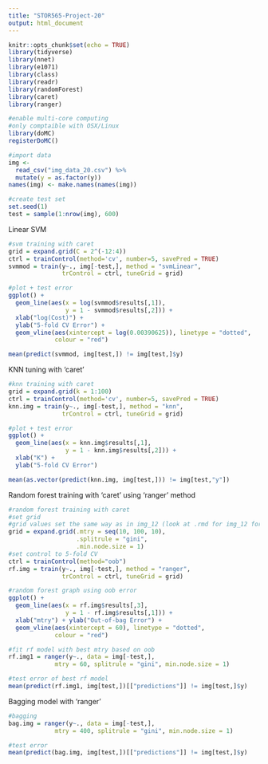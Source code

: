 ```yaml
---
title: "STOR565-Project-20"
output: html_document
---
```


```r
knitr::opts_chunk$set(echo = TRUE)
library(tidyverse)
library(nnet)
library(e1071)
library(class)
library(readr)
library(randomForest)
library(caret)
library(ranger)

#enable multi-core computing
#only comptaible with OSX/Linux
library(doMC)
registerDoMC()

#import data
img <- 
  read_csv("img_data_20.csv") %>%
  mutate(y = as.factor(y))
names(img) <- make.names(names(img))

#create test set
set.seed(1)
test = sample(1:nrow(img), 600)
```


Linear SVM
```r
#svm training with caret
grid = expand.grid(C = 2^(-12:4))
ctrl = trainControl(method='cv', number=5, savePred = TRUE)
svmmod = train(y~., img[-test,], method = "svmLinear", 
               trControl = ctrl, tuneGrid = grid)
```

```r
#plot + test error
ggplot() + 
  geom_line(aes(x = log(svmmod$results[,1]), 
                y = 1 - svmmod$results[,2])) + 
  xlab("log(Cost)") + 
  ylab("5-fold CV Error") + 
  geom_vline(aes(xintercept = log(0.00390625)), linetype = "dotted",
             colour = "red")

mean(predict(svmmod, img[test,]) != img[test,]$y)
```


KNN tuning with 'caret'
```r
#knn training with caret
grid = expand.grid(k = 1:100)
ctrl = trainControl(method='cv', number=5, savePred = TRUE)
knn.img = train(y~., img[-test,], method = "knn", 
               trControl = ctrl, tuneGrid = grid)
```

```r
#plot + test error
ggplot() +
  geom_line(aes(x = knn.img$results[,1], 
                y = 1 - knn.img$results[,2])) + 
  xlab("K") + 
  ylab("5-fold CV Error")

mean(as.vector(predict(knn.img, img[test,])) != img[test,"y"])
```


Random forest training with 'caret' using 'ranger' method
```r
#random forest training with caret
#set grid
#grid values set the same way as in img_12 (look at .rmd for img_12 for specifics).
grid = expand.grid(.mtry = seq(10, 100, 10),
                   .splitrule = "gini", 
                   .min.node.size = 1)
#set control to 5-fold CV
ctrl = trainControl(method="oob")
rf.img = train(y~., img[-test,], method = "ranger", 
               trControl = ctrl, tuneGrid = grid)
```

```r
#random forest graph using oob error
ggplot() + 
  geom_line(aes(x = rf.img$results[,3], 
                y = 1 - rf.img$results[,1])) + 
  xlab("mtry") + ylab("Out-of-bag Error") + 
  geom_vline(aes(xintercept = 60), linetype = "dotted", 
             colour = "red")
```

```r
#fit rf model with best mtry based on oob
rf.img1 = ranger(y~., data = img[-test,], 
             mtry = 60, splitrule = "gini", min.node.size = 1)
```

```r
#test error of best rf model
mean(predict(rf.img1, img[test,])[["predictions"]] != img[test,]$y)
```

Bagging model with 'ranger'
```r
#bagging
bag.img = ranger(y~., data = img[-test,], 
             mtry = 400, splitrule = "gini", min.node.size = 1)
```

```r
#test error
mean(predict(bag.img, img[test,])[["predictions"]] != img[test,]$y)
```

